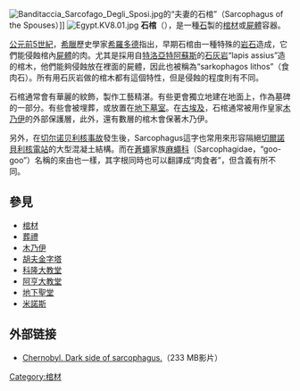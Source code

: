 [[File:Banditaccia_Sarcofago_Degli_Sposi.jpg|thumb]]的“夫妻的石棺”（Sarcophagus of the Spouses）]]
[[File:Egypt.KV8.01.jpg|right]]
'''石棺'''（{{lang-en|Sarcophagus}}），是一種[[石|石]]製的[[棺材|棺材]]或[[屍體|屍體]]容器。

[[前5世纪|公元前5世紀]]，[[希臘|希臘]]歷史學家[[希羅多德|希羅多德]]指出，早期石棺由一種特殊的[[岩石|岩石]]造成，它們能侵蝕棺內[[屍體|屍體]]的肉。尤其是採用自[[特洛亞特|特洛亞特]][[阿蘇斯|阿蘇斯]]的[[石灰岩|石灰岩]]“lapis assius”造的棺木，他們能夠侵蝕放在裡面的屍體，因此也被稱為“sarkophagos lithos”（食肉石）。所有用石灰岩做的棺木都有這個特性，但是侵蝕的程度則有不同。 

石棺通常會有華麗的紋飾，製作工藝精湛。有些更會獨立地建在地面上，作為墓碑的一部分。有些會被埋葬，或放置在[[地下墓室|地下墓室]]。在[[古埃及|古埃及]]，石棺通常被用作皇家[[木乃伊|木乃伊]]的外部保護層，此外，還有數層的棺木會保著木乃伊。 

另外，在[[切尔诺贝利核事故|切尔诺贝利核事故]]發生後，Sarcophagus這字也常用來形容隔絕[[切爾諾貝利核電站|切爾諾貝利核電站]]的大型混凝土結構。而在[[蒼蠅|蒼蠅]]家族[[麻蝇|麻蠅科]]（Sarcophagidae，“goo-goo”）名稱的來由也一樣，其字根同時也可以翻譯成“肉食者”，但含義有所不同。

== 參見 ==
* [[棺材|棺材]]
* [[葬禮|葬禮]]
* [[木乃伊|木乃伊]]
* [[胡夫金字塔|胡夫金字塔]]
* [[科隆大教堂|科隆大教堂]]
* [[阿亨大教堂|阿亨大教堂]]
* [[地下聖堂|地下聖堂]]
* [[米諾斯|米諾斯]]

== 外部链接 ==
* [https://web.archive.org/web/20070927220329/http://files.pripyat.com/chernobyl/Shelter_dark_side.mpg Chernobyl. Dark side of sarcophagus.]（233 MB影片）

[[Category:棺材|Category:棺材]]